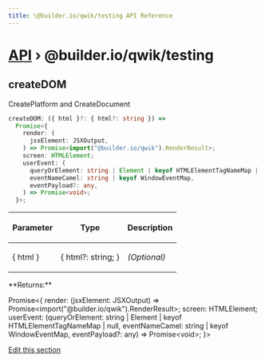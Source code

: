 ```yaml
---
title: \@builder.io/qwik/testing API Reference
---
```


# [API](/api) &rsaquo; @builder.io/qwik/testing

## createDOM

CreatePlatform and CreateDocument

```typescript
createDOM: ({ html }?: { html?: string }) =>
  Promise<{
    render: (
      jsxElement: JSXOutput,
    ) => Promise<import("@builder.io/qwik").RenderResult>;
    screen: HTMLElement;
    userEvent: (
      queryOrElement: string | Element | keyof HTMLElementTagNameMap | null,
      eventNameCamel: string | keyof WindowEventMap,
      eventPayload?: any,
    ) => Promise<void>;
  }>;
```

<table><thead><tr><th>

Parameter

</th><th>

Type

</th><th>

Description

</th></tr></thead>
<tbody><tr><td>

\{ html }

</td><td>

\{ html?: string; }

</td><td>

_(Optional)_

</td></tr>
</tbody></table>
**Returns:**

Promise&lt;\{ render: (jsxElement: JSXOutput) =&gt; Promise&lt;import("@builder.io/qwik").RenderResult&gt;; screen: HTMLElement; userEvent: (queryOrElement: string \| Element \| keyof HTMLElementTagNameMap \| null, eventNameCamel: string \| keyof WindowEventMap, eventPayload?: any) =&gt; Promise&lt;void&gt;; }&gt;

[Edit this section](https://github.com/QwikDev/qwik/tree/main/packages/qwik/src/testing/library.ts)
